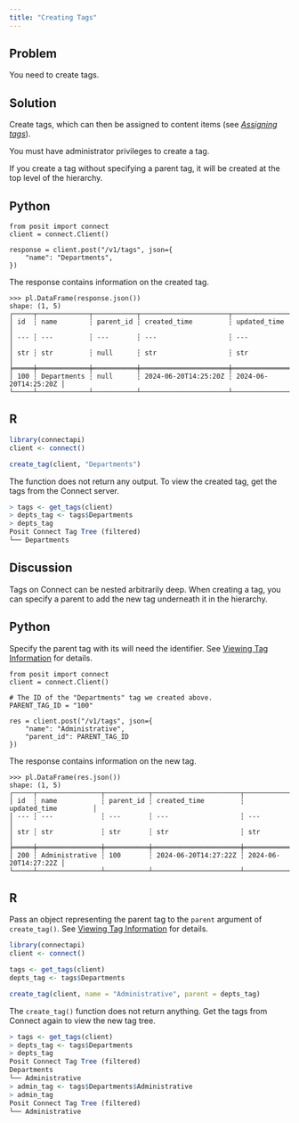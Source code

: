 ```yaml
---
title: "Creating Tags"
---
```


## Problem

You need to create tags.

## Solution

Create tags, which can then be assigned to content items (see [*Assigning tags*](../04-assigning-tags/index.qmd)).

::: {.callout-warning}

You must have administrator privileges to create a tag.

:::

If you create a tag without specifying a parent tag, it will be created at the top level of the hierarchy.

::: {.panel-tabset group="language"}

## Python

```.python
from posit import connect
client = connect.Client()

response = client.post("/v1/tags", json={
    "name": "Departments",
})
```

The response contains information on the created tag.

```.python
>>> pl.DataFrame(response.json())
shape: (1, 5)
┌─────┬─────────────┬───────────┬──────────────────────┬──────────────────────┐
│ id  ┆ name        ┆ parent_id ┆ created_time         ┆ updated_time         │
│ --- ┆ ---         ┆ ---       ┆ ---                  ┆ ---                  │
│ str ┆ str         ┆ null      ┆ str                  ┆ str                  │
╞═════╪═════════════╪═══════════╪══════════════════════╪══════════════════════╡
│ 100 ┆ Departments ┆ null      ┆ 2024-06-20T14:25:20Z ┆ 2024-06-20T14:25:20Z │
└─────┴─────────────┴───────────┴──────────────────────┴──────────────────────┘
```

## R

```.r
library(connectapi)
client <- connect()

create_tag(client, "Departments")

```

The function does not return any output. To view the created tag, get the tags from the Connect server.

```.r
> tags <- get_tags(client)
> depts_tag <- tags$Departments
> depts_tag
Posit Connect Tag Tree (filtered)
└── Departments
```

:::

## Discussion

Tags on Connect can be nested arbitrarily deep. When creating a tag, you can specify a parent to add the new tag underneath it in the hierarchy.

::: {.panel-tabset group="language"}

## Python

Specify the parent tag with its will need the identifier. See [Viewing Tag Information](../01-viewing-tag-information/index.qmd) for details.

```.python
from posit import connect
client = connect.Client()

# The ID of the "Departments" tag we created above.
PARENT_TAG_ID = "100"

res = client.post("/v1/tags", json={
    "name": "Administrative",
    "parent_id": PARENT_TAG_ID
})
```

The response contains information on the new tag.

```.python
>>> pl.DataFrame(res.json())
shape: (1, 5)
┌─────┬────────────────┬───────────┬──────────────────────┬──────────────────────┐
│ id  ┆ name           ┆ parent_id ┆ created_time         ┆ updated_time         │
│ --- ┆ ---            ┆ ---       ┆ ---                  ┆ ---                  │
│ str ┆ str            ┆ str       ┆ str                  ┆ str                  │
╞═════╪════════════════╪═══════════╪══════════════════════╪══════════════════════╡
│ 200 ┆ Administrative ┆ 100       ┆ 2024-06-20T14:27:22Z ┆ 2024-06-20T14:27:22Z │
└─────┴────────────────┴───────────┴──────────────────────┴──────────────────────┘
```

## R

Pass an object representing the parent tag to the `parent` argument of `create_tag()`. See [Viewing Tag Information](../01-viewing-tag-information/index.qmd) for details.

```.r
library(connectapi)
client <- connect()

tags <- get_tags(client)
depts_tag <- tags$Departments

create_tag(client, name = "Administrative", parent = depts_tag)
```

The `create_tag()` function does not return anything. Get the tags from Connect again to view the new tag tree.

```.r
> tags <- get_tags(client)
> depts_tag <- tags$Departments
> depts_tag
Posit Connect Tag Tree (filtered)
Departments
└── Administrative
> admin_tag <- tags$Departments$Administrative
> admin_tag
Posit Connect Tag Tree (filtered)
└── Administrative
```

:::
